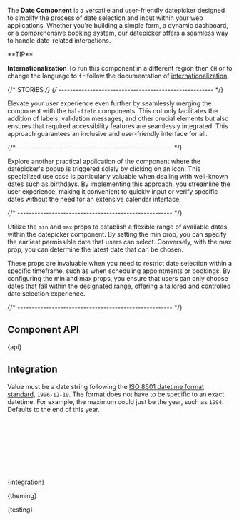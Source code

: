 

<Meta of={DateStories} />

<StoryHeading of={DateStories.Basic} hidden></StoryHeading>

<Banner of={DateStories} />

<Lead>The **Date Component** is a versatile and user-friendly datepicker designed to simplify the process of date
  selection and input within your web applications. Whether you're building a simple form, a dynamic dashboard, or a
  comprehensive booking system, our datepicker offers a seamless way to handle date-related interactions.</Lead>

<InfoQuote>
**TIP**

**Internationalization** To run this component in a different region then `CH` or to change the language to `fr` follow the documentation of [internationalization](?path=/docs/development-internationalization--page).
</InfoQuote>

<Canvas of={DateStories.Basic} sourceState="shown" className="has-visible-overflow" />

<PlaygroundBar of={DateStories.Basic}></PlaygroundBar>

{/* STORIES */}
{/* ------------------------------------------------------ */}

<StoryHeading of={DateStories.FieldControl}></StoryHeading>

Elevate your user experience even further by seamlessly merging the component with the `bal-field` components.
This not only facilitates the addition of labels, validation messages, and other crucial elements but also ensures
that required accessibility features are seamlessly integrated. This approach guarantees an inclusive and user-friendly interface for all.

<Canvas of={DateStories.FieldControl} className="has-visible-overflow" />

{/* ------------------------------------------------------ */}

<StoryHeading of={DateStories.ManualInput}></StoryHeading>

Explore another practical application of the component where the datepicker's popup is triggered solely by clicking on an icon.
This specialized use case is particularly valuable when dealing with well-known dates such as birthdays. By implementing this approach,
you streamline the user experience, making it convenient to quickly input or verify specific dates without the need for an
extensive calendar interface.

<Canvas of={DateStories.ManualInput} className="has-visible-overflow" />

{/* ------------------------------------------------------ */}

<StoryHeading of={DateStories.MinAndMax}></StoryHeading>

Utilize the `min` and `max` props to establish a flexible range of available dates within the datepicker component.
By setting the min prop, you can specify the earliest permissible date that users can select. Conversely, with
the max prop, you can determine the latest date that can be chosen.

These props are invaluable when you need to restrict date selection within a specific timeframe, such as
when scheduling appointments or bookings. By configuring the min and max props, you ensure that users can
only choose dates that fall within the designated range, offering a tailored and controlled date selection experience.

<Canvas of={DateStories.MinAndMax} className="has-visible-overflow" />

{/* ------------------------------------------------------ */}

## Component API


<Markdown>{api}</Markdown>

## Integration


Value must be a date string following the [ISO 8601 datetime format standard](https://www.w3.org/TR/NOTE-datetime),
`1996-12-19`. The format does not have to be specific to an exact datetime.
For example, the maximum could just be the year, such as `1994`. Defaults to the end of this year.

```typescript
import { BalDate } from '@baloise/design-system-components'

const dateDisabled = document.getElementById('date-disabled')
dateDisabled.value = BalDate.fromAnyFormat(new Date()).toISODate()
// or
dateDisabled.value = BalDate.fromAnyFormat(new Date(2020, 0, 13)).toISODate()
// or
dateDisabled.value = BalDate.fromISO('2020-01-13').toISODate()
```

<Markdown>{integration}</Markdown>


<Markdown>{theming}</Markdown>


<Markdown>{testing}</Markdown>

<Footer />